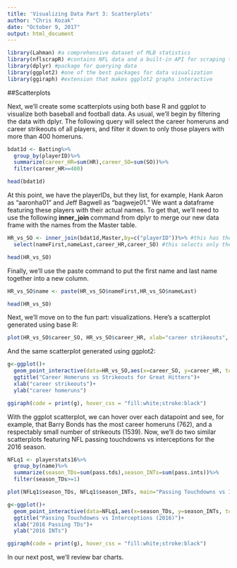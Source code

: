 ```yaml
---
title: 'Visualizing Data Part 3: Scatterplots'
author: "Chris Kozak"
date: "October 9, 2017"
output: html_document
---
```


```r
library(Lahman) #a comprehensive dataset of MLB statistics
library(nflscrapR) #contains NFL data and a built-in API for scraping the most recent data
library(dplyr) #package for querying data
library(ggplot2) #one of the best packages for data visualization
library(ggiraph) #extension that makes ggplot2 graphs interactive
```


##Scatterplots

Next, we'll create some scatterplots using both base R and ggplot to visualize both baseball and football data. As usual, we'll begin by filtering the data with dplyr. The following query will select the career homeruns and career strikeouts of all players, and filter it down to only those players with more than 400 homeruns.

```r
bdat1d <- Batting%>%
  group_by(playerID)%>%
  summarize(career_HR=sum(HR),career_SO=sum(SO))%>%
  filter(career_HR>=400)

head(bdat1d)
```
  
At this point, we have the playerIDs, but they list, for example, Hank Aaron as "aaronha01" and Jeff Bagwell as "bagweje01." We want a dataframe featuring these players with their actual names. To get that, we'll need to use the following **inner_join** command from dplyr to merge our new data frame with the names from the Master table.

```r
HR_vs_SO <- inner_join(bdat1d,Master,by=c("playerID"))%>% #this has the bdat1d dataframe and Lahman Master dataframe do an inner_join on playerID
  select(nameFirst,nameLast,career_HR,career_SO) #this selects only the first name, last name, career homeruns, and career strikeouts from this table, to create the new HR_vs_SO dataframe

head(HR_vs_SO)
```

Finally, we'll use the paste command to put the first name and last name together into a new column.

```r
HR_vs_SO$name <- paste(HR_vs_SO$nameFirst,HR_vs_SO$nameLast)

head(HR_vs_SO)
```

Next, we'll move on to the fun part: visualizations. Here's a scatterplot generated using base R:

```r
plot(HR_vs_SO$career_SO, HR_vs_SO$career_HR, xlab="career strikeouts", ylab="career homeruns", main="Career Homeruns vs Strikeouts for Great Hitters")
```

And the same scatterplot generated using ggplot2:

```r
g<-ggplot()+
  geom_point_interactive(data=HR_vs_SO,aes(x=career_SO, y=career_HR, tooltip=name,data_id=nameLast))+
  ggtitle("Career Homeruns vs Strikeouts for Great Hitters")+
  xlab("career strikeouts")+
  ylab("career homeruns")

ggiraph(code = print(g), hover_css = "fill:white;stroke:black")
```

With the ggplot scatterplot, we can hover over each datapoint and see, for example, that Barry Bonds has the most career homeruns (762), and a respectably small number of strikeouts (1539). Now, we'll do two similar scatterplots featuring NFL passing touchdowns vs interceptions for the 2016 season.

```r
NFLq1 <- playerstats16%>%
  group_by(name)%>%
  summarize(season_TDs=sum(pass.tds),season_INTs=sum(pass.ints))%>%
  filter(season_TDs>=1)

plot(NFLq1$season_TDs, NFLq1$season_INTs, main="Passing Touchdowns vs Interceptions (2016)", xlab="2016 Passing TDs", ylab="2016 INTs")

g<-ggplot()+
  geom_point_interactive(data=NFLq1,aes(x=season_TDs, y=season_INTs, tooltip=name))+
  ggtitle("Passing Touchdowns vs Interceptions (2016)")+
  xlab("2016 Passing TDs")+
  ylab("2016 INTs")

ggiraph(code = print(g), hover_css = "fill:white;stroke:black")

```

In our next post, we'll review bar charts.